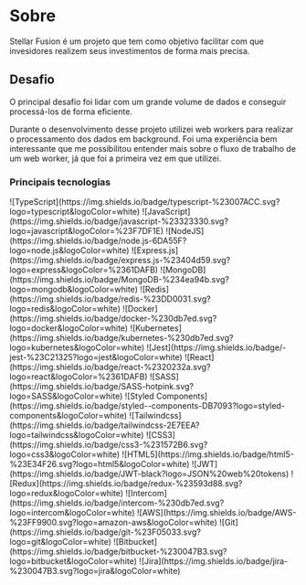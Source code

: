 
# Sobre

Stellar Fusion é um projeto que tem como objetivo facilitar com que
invesidores realizem seus investimentos de forma mais precisa.

## Desafio

O principal desafio foi lidar com um grande volume de dados e
conseguir processá-los de forma eficiente.

Durante o desenvolvimento desse projeto utilizei web workers para
realizar o processamento dos dados em background. Foi uma experiência
bem interessante que me possibilitou entender mais sobre o fluxo de
trabalho de um web worker, já que foi a primeira vez em que utilizei.

### Principais tecnologias

<SkillsContainer>
<SkillRow >
  ![TypeScript](https://img.shields.io/badge/typescript-%23007ACC.svg?logo=typescript&logoColor=white)
  ![JavaScript](https://img.shields.io/badge/javascript-%23323330.svg?logo=javascript&logoColor=%23F7DF1E)
</SkillRow>

<SkillRow>
  ![NodeJS](https://img.shields.io/badge/node.js-6DA55F?logo=node.js&logoColor=white)
  ![Express.js](https://img.shields.io/badge/express.js-%23404d59.svg?logo=express&logoColor=%2361DAFB)
  ![MongoDB](https://img.shields.io/badge/MongoDB-%234ea94b.svg?logo=mongodb&logoColor=white)
  ![Redis](https://img.shields.io/badge/redis-%23DD0031.svg?logo=redis&logoColor=white)
  ![Docker](https://img.shields.io/badge/docker-%230db7ed.svg?logo=docker&logoColor=white)
  ![Kubernetes](https://img.shields.io/badge/kubernetes-%230db7ed.svg?logo=kubernetes&logoColor=white)
  ![Jest](https://img.shields.io/badge/-jest-%23C21325?logo=jest&logoColor=white)
</SkillRow>

<SkillRow>
  ![React](https://img.shields.io/badge/react-%2320232a.svg?logo=react&logoColor=%2361DAFB)
  ![SASS](https://img.shields.io/badge/SASS-hotpink.svg?logo=SASS&logoColor=white)
  ![Styled
  Components](https://img.shields.io/badge/styled--components-DB7093?logo=styled-components&logoColor=white)
  ![Tailwindcss](https://img.shields.io/badge/tailwindcss-2E7EEA?logo=tailwindcss&logoColor=white)
  ![CSS3](https://img.shields.io/badge/css3-%231572B6.svg?logo=css3&logoColor=white)
  ![HTML5](https://img.shields.io/badge/html5-%23E34F26.svg?logo=html5&logoColor=white)
  ![JWT](https://img.shields.io/badge/JWT-black?logo=JSON%20web%20tokens)
  ![Redux](https://img.shields.io/badge/redux-%23593d88.svg?logo=redux&logoColor=white)
  ![Intercom](https://img.shields.io/badge/intercom-%230db7ed.svg?logo=intercom&logoColor=white)
</SkillRow>

<SkillRow>
  ![AWS](https://img.shields.io/badge/AWS-%23FF9900.svg?logo=amazon-aws&logoColor=white)
</SkillRow>

<SkillRow>
![Git](https://img.shields.io/badge/git-%23F05033.svg?logo=git&logoColor=white)
![Bitbucket](https://img.shields.io/badge/bitbucket-%230047B3.svg?logo=bitbucket&logoColor=white)
![Jira](https://img.shields.io/badge/jira-%230047B3.svg?logo=jira&logoColor=white)
</SkillRow>
</SkillsContainer>
